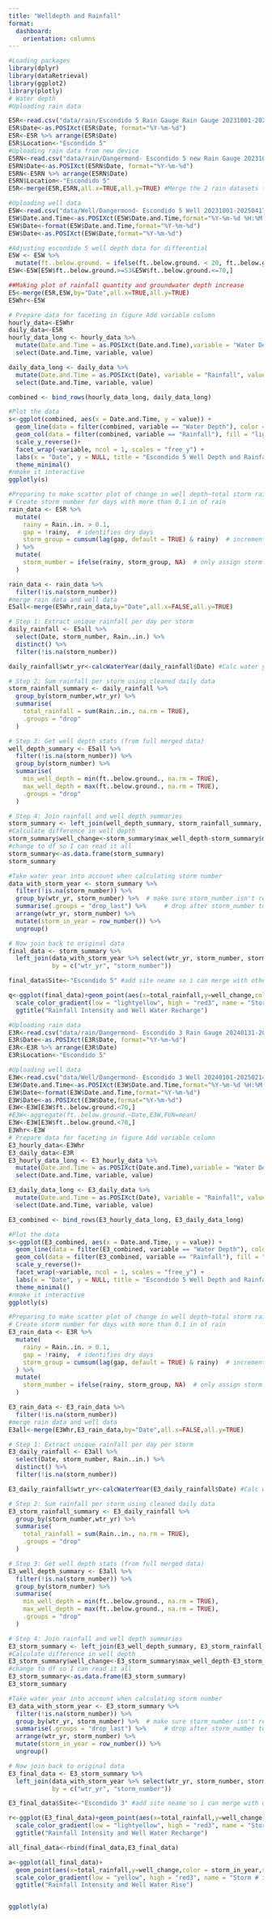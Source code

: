 ```yaml
---
title: "Welldepth and Rainfall"
format: 
  dashboard: 
    orientation: columns
---
```


```r

#Loading packages
library(dplyr)
library(dataRetrieval)
library(ggplot2)
library(plotly)
# Water depth
#Uploading rain data

E5R<-read.csv("data/rain/Escondido 5 Rain Gauge Rain Gauge 20231001-20250417.csv")
E5R$Date<-as.POSIXct(E5R$Date, format="%Y-%m-%d")
E5R<-E5R %>% arrange(E5R$Date)
E5R$Location<-"Escondido 5"
#Uploading rain data from new device
E5RN<-read.csv("data/rain/Dangermond- Escondido 5 new Rain Gauge 20231001-20250417.csv")
E5RN$Date<-as.POSIXct(E5RN$Date, format="%Y-%m-%d")
E5RN<-E5RN %>% arrange(E5RN$Date)
E5RN$Location<-"Escondido 5"
E5R<-merge(E5R,E5RN,all.x=TRUE,all.y=TRUE) #Merge the 2 rain datasets together

#Uploading well data
E5W<-read.csv("data/Well/Dangermond- Escondido 5 Well 20231001-20250417.csv")
E5W$Date.and.Time<-as.POSIXct(E5W$Date.and.Time,format="%Y-%m-%d %H:%M:%S")
E5W$Date<-format(E5W$Date.and.Time,format="%Y-%m-%d")
E5W$Date<-as.POSIXct(E5W$Date,format="%Y-%m-%d")

#Adjusting escondido 5 well depth data for differential
E5W <- E5W %>%
  mutate(ft..below.ground. = ifelse(ft..below.ground. < 20, ft..below.ground. + 56, ft..below.ground.))
E5W<-E5W[E5W$ft..below.ground.>=53&E5W$ft..below.ground.<=70,]

##Making plot of rainfall quantity and groundwater depth increase
E5<-merge(E5R,E5W,by="Date",all.x=TRUE,all.y=TRUE)
E5Whr<-E5W
```

```r
# Prepare data for faceting in figure Add variable column
hourly_data<-E5Whr
daily_data<-E5R
hourly_data_long <- hourly_data %>%
  mutate(Date.and.Time = as.POSIXct(Date.and.Time),variable = "Water Depth", value = ft..below.ground.) %>%
  select(Date.and.Time, variable, value)

daily_data_long <- daily_data %>%
  mutate(Date.and.Time = as.POSIXct(Date), variable = "Rainfall", value = Rain..in.) %>%
  select(Date.and.Time, variable, value)

combined <- bind_rows(hourly_data_long, daily_data_long)

#Plot the data
s<-ggplot(combined, aes(x = Date.and.Time, y = value)) +
  geom_line(data = filter(combined, variable == "Water Depth"), color = "navy") +
  geom_col(data = filter(combined, variable == "Rainfall"), fill = "lightblue", alpha = 0.6) +
  scale_y_reverse()+
  facet_wrap(~variable, ncol = 1, scales = "free_y") +
  labs(x = "Date", y = NULL, title = "Escondido 5 Well Depth and Rainfall") +
  theme_minimal()
#nmake it interactive
ggplotly(s)
```

```r

#Preparing to make scatter plot of change in well depth~total storm rainfall
# Create storm number for days with more than 0.1 in of rain
rain_data <- E5R %>%
  mutate(
    rainy = Rain..in. > 0.1,
    gap = !rainy,  # identifies dry days
    storm_group = cumsum(lag(gap, default = TRUE) & rainy)  # increment on first rainy day after dry
  ) %>%
  mutate(
    storm_number = ifelse(rainy, storm_group, NA)  # only assign storm number to rainy days
  )

rain_data <- rain_data %>%
  filter(!is.na(storm_number))
#merge rain data and well data
E5all<-merge(E5Whr,rain_data,by="Date",all.x=FALSE,all.y=TRUE)

# Step 1: Extract unique rainfall per day per storm
daily_rainfall <- E5all %>%
  select(Date, storm_number, Rain..in.) %>%
  distinct() %>%
  filter(!is.na(storm_number))

daily_rainfall$wtr_yr<-calcWaterYear(daily_rainfall$Date) #Calc water year

# Step 2: Sum rainfall per storm using cleaned daily data
storm_rainfall_summary <- daily_rainfall %>%
  group_by(storm_number,wtr_yr) %>%
  summarise(
    total_rainfall = sum(Rain..in., na.rm = TRUE),
    .groups = "drop"
  )

# Step 3: Get well depth stats (from full merged data)
well_depth_summary <- E5all %>%
  filter(!is.na(storm_number)) %>%
  group_by(storm_number) %>%
  summarise(
    min_well_depth = min(ft..below.ground., na.rm = TRUE),
    max_well_depth = max(ft..below.ground., na.rm = TRUE),
    .groups = "drop"
  )

# Step 4: Join rainfall and well depth summaries
storm_summary <- left_join(well_depth_summary, storm_rainfall_summary, by = "storm_number")
#Calculate difference in well depth
storm_summary$well_change<-storm_summary$max_well_depth-storm_summary$min_well_depth
#change to df so I can read it all
storm_summary<-as.data.frame(storm_summary)
storm_summary

#Take water year into account when calculating storm number
data_with_storm_year <- storm_summary %>%
  filter(!is.na(storm_number)) %>%
  group_by(wtr_yr, storm_number) %>%  # make sure storm_number isn't repeated per storm
  summarise(.groups = "drop_last") %>%     # drop after storm_number to keep water_year grouping
  arrange(wtr_yr, storm_number) %>%
  mutate(storm_in_year = row_number()) %>%
  ungroup()

# Now join back to original data
final_data <- storm_summary %>%
  left_join(data_with_storm_year %>% select(wtr_yr, storm_number, storm_in_year),
            by = c("wtr_yr", "storm_number"))

final_data$Site<-"Escondido 5" #add site neame so i can merge with others later on.

q<-ggplot(final_data)+geom_point(aes(x=total_rainfall,y=well_change,color = storm_in_year),size=3)+
  scale_color_gradient(low = "lightyellow", high = "red3", name = "Storm # in Year")+theme_bw()+
  ggtitle("Rainfall Intensity and Well Water Recharge")
```

```r
#Uploading rain data
E3R<-read.csv("data/rain/Dangermond- Escondido 3 Rain Gauge 20240131-20250401.csv")
E3R$Date<-as.POSIXct(E3R$Date, format="%Y-%m-%d")
E3R<-E3R %>% arrange(E3R$Date)
E3R$Location<-"Escondido 5"

#Uploading well data
E3W<-read.csv("data/Well/Dangermond- Escondido 3 Well 20240101-20250214.csv")
E3W$Date.and.Time<-as.POSIXct(E3W$Date.and.Time,format="%Y-%m-%d %H:%M:%S")
E3W$Date<-format(E3W$Date.and.Time,format="%Y-%m-%d")
E3W$Date<-as.POSIXct(E3W$Date,format="%Y-%m-%d")
E3W<-E3W[E3W$ft..below.ground.<70,]
#E3W<-aggregate(ft..below.ground.~Date,E3W,FUN=mean)
E3W<-E3W[E3W$ft..below.ground.<70,]
E3Whr<-E3W
# Prepare data for faceting in figure Add variable column
E3_hourly_data<-E3Whr
E3_daily_data<-E3R
E3_hourly_data_long <- E3_hourly_data %>%
  mutate(Date.and.Time = as.POSIXct(Date.and.Time),variable = "Water Depth", value = ft..below.ground.) %>%
  select(Date.and.Time, variable, value)

E3_daily_data_long <- E3_daily_data %>%
  mutate(Date.and.Time = as.POSIXct(Date), variable = "Rainfall", value = Rain..in.) %>%
  select(Date.and.Time, variable, value)

E3_combined <- bind_rows(E3_hourly_data_long, E3_daily_data_long)

#Plot the data
s<-ggplot(E3_combined, aes(x = Date.and.Time, y = value)) +
  geom_line(data = filter(E3_combined, variable == "Water Depth"), color = "navy") +
  geom_col(data = filter(E3_combined, variable == "Rainfall"), fill = "lightblue", alpha = 0.6) +
  scale_y_reverse()+
  facet_wrap(~variable, ncol = 1, scales = "free_y") +
  labs(x = "Date", y = NULL, title = "Escondido 5 Well Depth and Rainfall") +
  theme_minimal()
#nmake it interactive
ggplotly(s)
```

```r

#Preparing to make scatter plot of change in well depth~total storm rainfall
# Create storm number for days with more than 0.1 in of rain
E3_rain_data <- E3R %>%
  mutate(
    rainy = Rain..in. > 0.1,
    gap = !rainy,  # identifies dry days
    storm_group = cumsum(lag(gap, default = TRUE) & rainy)  # increment on first rainy day after dry
  ) %>%
  mutate(
    storm_number = ifelse(rainy, storm_group, NA)  # only assign storm number to rainy days
  )

E3_rain_data <- E3_rain_data %>%
  filter(!is.na(storm_number))
#merge rain data and well data
E3all<-merge(E3Whr,E3_rain_data,by="Date",all.x=FALSE,all.y=TRUE)

# Step 1: Extract unique rainfall per day per storm
E3_daily_rainfall <- E3all %>%
  select(Date, storm_number, Rain..in.) %>%
  distinct() %>%
  filter(!is.na(storm_number))

E3_daily_rainfall$wtr_yr<-calcWaterYear(E3_daily_rainfall$Date) #Calc water year

# Step 2: Sum rainfall per storm using cleaned daily data
E3_storm_rainfall_summary <- E3_daily_rainfall %>%
  group_by(storm_number,wtr_yr) %>%
  summarise(
    total_rainfall = sum(Rain..in., na.rm = TRUE),
    .groups = "drop"
  )

# Step 3: Get well depth stats (from full merged data)
E3_well_depth_summary <- E3all %>%
  filter(!is.na(storm_number)) %>%
  group_by(storm_number) %>%
  summarise(
    min_well_depth = min(ft..below.ground., na.rm = TRUE),
    max_well_depth = max(ft..below.ground., na.rm = TRUE),
    .groups = "drop"
  )

# Step 4: Join rainfall and well depth summaries
E3_storm_summary <- left_join(E3_well_depth_summary, E3_storm_rainfall_summary, by = "storm_number")
#Calculate difference in well depth
E3_storm_summary$well_change<-E3_storm_summary$max_well_depth-E3_storm_summary$min_well_depth
#change to df so I can read it all
E3_storm_summary<-as.data.frame(E3_storm_summary)
E3_storm_summary

#Take water year into account when calculating storm number
E3_data_with_storm_year <- E3_storm_summary %>%
  filter(!is.na(storm_number)) %>%
  group_by(wtr_yr, storm_number) %>%  # make sure storm_number isn't repeated per storm
  summarise(.groups = "drop_last") %>%     # drop after storm_number to keep water_year grouping
  arrange(wtr_yr, storm_number) %>%
  mutate(storm_in_year = row_number()) %>%
  ungroup()

# Now join back to original data
E3_final_data <- E3_storm_summary %>%
  left_join(data_with_storm_year %>% select(wtr_yr, storm_number, storm_in_year),
            by = c("wtr_yr", "storm_number"))

E3_final_data$Site<-"Escondido 3" #add site neame so i can merge with others later on.

r<-ggplot(E3_final_data)+geom_point(aes(x=total_rainfall,y=well_change,color = storm_in_year),size=3)+
  scale_color_gradient(low = "lightyellow", high = "red3", name = "Storm # in Year")+theme_bw()+
  ggtitle("Rainfall Intensity and Well Water Recharge")
```


```r
all_final_data<-rbind(final_data,E3_final_data)

a<-ggplot(all_final_data)+
  geom_point(aes(x=total_rainfall,y=well_change,color = storm_in_year,shape=Site),size=3)+
  scale_color_gradient(low = "yellow", high = "red3", name = "Storm # in Year")+theme_bw()+
  ggtitle("Rainfall Intensity and Well Water Rise")


ggplotly(a)
```




